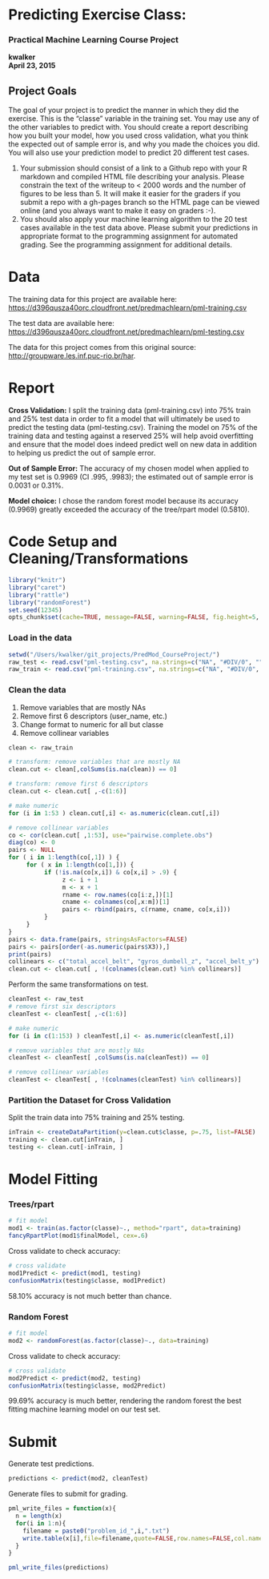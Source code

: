 Predicting Exercise Class:  
===========================
### Practical Machine Learning Course Project  
**kwalker**  
**April 23, 2015**  

## Project Goals  
The goal of your project is to predict the manner in which they did the exercise. This is the "classe" variable in the training set. You may use any of the other variables to predict with. You should create a report describing how you built your model, how you used cross validation, what you think the expected out of sample error is, and why you made the choices you did. You will also use your prediction model to predict 20 different test cases. 

1. Your submission should consist of a link to a Github repo with your R markdown and compiled HTML file describing your analysis. Please constrain the text of the writeup to < 2000 words and the number of figures to be less than 5. It will make it easier for the graders if you submit a repo with a gh-pages branch so the HTML page can be viewed online (and you always want to make it easy on graders :-).
2. You should also apply your machine learning algorithm to the 20 test cases available in the test data above. Please submit your predictions in appropriate format to the programming assignment for automated grading. See the programming assignment for additional details. 

# Data  

The training data for this project are available here:  
[https://d396qusza40orc.cloudfront.net/predmachlearn/pml-training.csv](https://d396qusza40orc.cloudfront.net/predmachlearn/pml-training.csv)  

The test data are available here:  
[https://d396qusza40orc.cloudfront.net/predmachlearn/pml-testing.csv](https://d396qusza40orc.cloudfront.net/predmachlearn/pml-testing.csv)  

The data for this project comes from this original source: [http://groupware.les.inf.puc-rio.br/har](http://groupware.les.inf.puc-rio.br/har). 

# Report  

**Cross Validation:** I split the training data (pml-training.csv) into 75% train and 25% test data in order to fit a model that will ultimately be used to predict the testing data (pml-testing.csv). Training the model on 75% of the training data and testing against a reserved 25% will help avoid overfitting and ensure that the model does indeed predict well on new data in addition to helping us predict the out of sample error.  

**Out of Sample Error:** The accuracy of my chosen model when applied to my test set is 0.9969 (CI .995, .9983); the estimated out of sample error is 0.0031 or 0.31%.  

**Model choice:** I chose the random forest model because its accuracy (0.9969) greatly exceeded the accuracy of the tree/rpart model (0.5810).    


# Code Setup and Cleaning/Transformations   

```r
library("knitr")
library("caret")
library("rattle")
library("randomForest")
set.seed(12345)
opts_chunk$set(cache=TRUE, message=FALSE, warning=FALSE, fig.height=5, fig.width=5)
```

### Load in the data  

```r
setwd("/Users/kwalker/git_projects/PredMod_CourseProject/")
raw_test <- read.csv("pml-testing.csv", na.strings=c("NA", "#DIV/0", ""), stringsAsFactors=FALSE)
raw_train <- read.csv("pml-training.csv", na.strings=c("NA", "#DIV/0", ""), stringsAsFactors=FALSE)
```

### Clean the data   
1. Remove variables that are mostly NAs   
2. Remove first 6 descriptors (user_name, etc.)  
3. Change format to numeric for all but classe   
4. Remove collinear variables    

```r
clean <- raw_train

# transform: remove variables that are mostly NA
clean.cut <- clean[,colSums(is.na(clean)) == 0] 

# transform: remove first 6 descriptors
clean.cut <- clean.cut[ ,-c(1:6)]

# make numeric
for (i in 1:53 ) clean.cut[,i] <- as.numeric(clean.cut[,i])

# remove collinear variables 
co <- cor(clean.cut[ ,1:53], use="pairwise.complete.obs")
diag(co) <- 0
pairs <- NULL
for ( i in 1:length(co[,1]) ) {
     for ( x in 1:length(co[1,])) {
          if (!is.na(co[x,i]) & co[x,i] > .9) {
               z <- i + 1
               m <- x + 1
               rname <- row.names(co[i:z,])[1]
               cname <- colnames(co[,x:m])[1]
               pairs <- rbind(pairs, c(rname, cname, co[x,i]))
          }
     }
}
pairs <- data.frame(pairs, stringsAsFactors=FALSE)
pairs <- pairs[order(-as.numeric(pairs$X3)),]
print(pairs)
collinears <- c("total_accel_belt", "gyros_dumbell_z", "accel_belt_y")
clean.cut <- clean.cut[ , !(colnames(clean.cut) %in% collinears)]
```

Perform the same transformations on test.  

```r
cleanTest <- raw_test
# remove first six descriptors
cleanTest <- cleanTest[ ,-c(1:6)]

# make numeric
for (i in c(1:153) ) cleanTest[,i] <- as.numeric(cleanTest[,i])

# remove variables that are mostly NAs
cleanTest <- cleanTest[ ,colSums(is.na(cleanTest)) == 0]

# remove collinear variables
cleanTest <- cleanTest[ , !(colnames(cleanTest) %in% collinears)]
```

### Partition the Dataset for Cross Validation
Split the train data into 75% training and 25% testing.    

```r
inTrain <- createDataPartition(y=clean.cut$classe, p=.75, list=FALSE)
training <- clean.cut[inTrain, ]
testing <- clean.cut[-inTrain, ]
```

# Model Fitting  
### Trees/rpart  

```r
# fit model 
mod1 <- train(as.factor(classe)~., method="rpart", data=training)
fancyRpartPlot(mod1$finalModel, cex=.6)
```

Cross validate to check accuracy:  

```r
# cross validate
mod1Predict <- predict(mod1, testing)
confusionMatrix(testing$classe, mod1Predict)
```
58.10% accuracy is not much better than chance.  

### Random Forest  
```r
# fit model
mod2 <- randomForest(as.factor(classe)~., data=training)
```

Cross validate to check accuracy:  

```r
# cross validate 
mod2Predict <- predict(mod2, testing)
confusionMatrix(testing$classe, mod2Predict)
```
99.69% accuracy is much better, rendering the random forest the best fitting machine learning model on our test set.  

# Submit  
Generate test predictions.  
```r
predictions <- predict(mod2, cleanTest)
```

Generate files to submit for grading.  
```r
pml_write_files = function(x){
  n = length(x)
  for(i in 1:n){
    filename = paste0("problem_id_",i,".txt")
    write.table(x[i],file=filename,quote=FALSE,row.names=FALSE,col.names=FALSE)
  }
}

pml_write_files(predictions)
```


